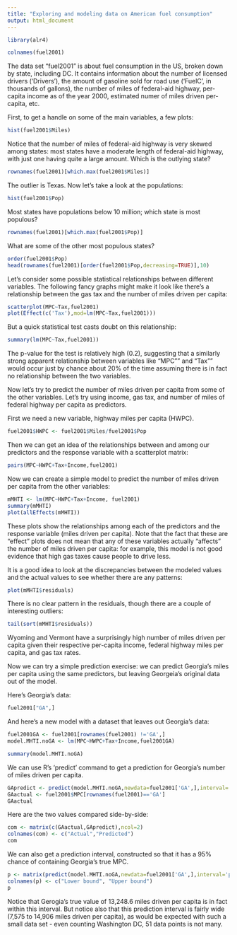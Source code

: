 ```yaml
---
title: "Exploring and modeling data on American fuel consumption"
output: html_document
---
```


```r
library(alr4)
```
```r
colnames(fuel2001)
```

The data set "fuel2001" is about fuel consumption in the US, broken down by state, including DC.  It contains information about the number of licensed drivers ('Drivers'), the amount of gasoline sold for road use ('FuelC', in thousands of gallons), the number of miles of federal-aid highway, per-capita income as of the year 2000, estimated numer of miles driven per-capita, etc.

First, to get a handle on some of the main variables, a few plots:

```r
hist(fuel2001$Miles)
```

Notice that the number of miles of federal-aid highway is very skewed among states: most states have a moderate length of federal-aid highway, with just one having quite a large amount.  Which is the outlying state?

```r
rownames(fuel2001)[which.max(fuel2001$Miles)]
```

The outlier is Texas. Now let's take a look at the populations:

```r
hist(fuel2001$Pop)
```

Most states have populations below 10 million; which state is most populous?

```r
rownames(fuel2001)[which.max(fuel2001$Pop)]
```

What are some of the other most populous states?
```r
order(fuel2001$Pop)
head(rownames(fuel2001)[order(fuel2001$Pop,decreasing=TRUE)],10)
```


Let's consider some possible statistical relationships between different variables.  The following fancy graphs might make it look like there's a relationship between the gas tax and the number of miles driven per capita:

```r
scatterplot(MPC~Tax,fuel2001)
plot(Effect(c('Tax'),mod=lm(MPC~Tax,fuel2001)))
```

But a quick statistical test casts doubt on this relationship:
```r
summary(lm(MPC~Tax,fuel2001))
```

The p-value for the test is relatively high (0.2), suggesting that a similarly strong apparent relationship between variables like "MPC"" and "Tax"" would occur just by chance about 20% of the time assuming there is in fact no relationship between the two variables.

Now let's try to predict the number of miles driven per capita from some of the other variables.  Let's try using income, gas tax, and number of miles of federal highway per capita as predictors.

First we need a new variable, highway miles per capita (HWPC).

```r
fuel2001$HWPC <- fuel2001$Miles/fuel2001$Pop
```
Then we can get an idea of the relationships between and among our predictors and the response variable with a scatterplot matrix:

```r
pairs(MPC~HWPC+Tax+Income,fuel2001)
```

Now we can create a simple model to predict the number of miles driven per capita from the other variables:

```r
mMHTI <- lm(MPC~HWPC+Tax+Income, fuel2001)
summary(mMHTI)
plot(allEffects(mMHTI))
```

These plots show the relationships among each of the predictors and the response variable (miles driven per capita).  Note that the fact that these are "effect" plots does not mean that any of these variables actually "affects" the number of miles driven per capita: for example, this model is not good evidence that high gas taxes cause people to drive less.

It is a good idea to look at the discrepancies between the modeled values and the actual values to see whether there are any patterns:


```r
plot(mMHTI$residuals)
```

There is no clear pattern in the residuals, though there are a couple of interesting outliers:
```r
tail(sort(mMHTI$residuals))
```

Wyoming and Vermont have a surprisingly high number of miles driven per capita given their respective per-capita income, federal highway miles per capita, and gas tax rates.

Now we can try a simple prediction exercise: we can predict Georgia's miles per capita using the same predictors, but leaving
Georgeia's original data out of the model.

Here's Georgia's data:

```r
fuel2001["GA",]
```

And here's a new model with a dataset that leaves out Georgia's data:

```r
fuel2001GA <- fuel2001[rownames(fuel2001) !='GA',]
model.MHTI.noGA <- lm(MPC~HWPC+Tax+Income,fuel2001GA)
```
```r
summary(model.MHTI.noGA)
```

We can use R's 'predict' command to get a prediction for Georgia's number of miles driven per capita.  

```r
GApredict <- predict(model.MHTI.noGA,newdata=fuel2001['GA',],interval='prediction')[1]
GAactual <- fuel2001$MPC[rownames(fuel2001)=='GA']
GAactual
```

Here are the two values compared side-by-side:

```r
com <- matrix(c(GAactual,GApredict),ncol=2)
colnames(com) <- c("Actual","Predicted")
com
```

We can also get a prediction interval, constructed so that it has a 95% chance of containing Georgia's true MPC. 

```r
p <- matrix(predict(model.MHTI.noGA,newdata=fuel2001['GA',],interval='prediction')[2:3],ncol=2)
colnames(p) <- c("Lower bound", "Upper bound")
p
```

Notice that Gerogia's true value of 13,248.6 miles driven per capita is in fact within this interval.  But notice also that this prediction interval is fairly wide (7,575 to 14,906 miles driven per capita), as would be expected with such a small data set - even counting Washington DC, 51 data points is not many.